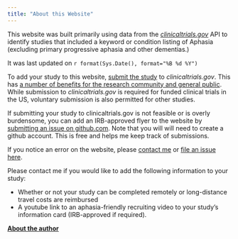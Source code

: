 ```yaml
---
title: "About this Website"
---
```


This website was built primarily using data from the [*clinicaltrials.gov*](https://clinicaltrials.gov/) API to identify studies that included a keyword or condition listing of Aphasia (excluding primary progressive aphasia and other dementias.) 

It was last updated on `r format(Sys.Date(), format="%B %d %Y")`

To add your study to this website, [submit the study](https://clinicaltrials.gov/ct2/manage-recs) to *clinicaltrials.gov*. This has [a number of benefits for the research community and general public](https://clinicaltrials.gov/ct2/manage-recs/background). While submission to *clinicaltrials.gov* is required for funded clinical trials in the US, voluntary submission is also permitted for other studies.

If submitting your study to clinicaltrials.gov is not feasible or is overly burdensome, you can add an IRB-approved flyer to the website by [submitting an issue on github.com]( https://github.com/rbcavanaugh/find-aphasia-research/issues). Note that you will will need to create a github account. This is free and helps me keep track of submissions.

If you notice an error on the website, please [contact me](https://robcavanaugh.com) or [file an issue here]( https://github.com/rbcavanaugh/find-aphasia-research/issues). 

Please contact me if you would like to add the following information to your study:

- Whether or not your study can be completed remotely or long-distance travel costs are reimbursed
- A youtube link to an aphasia-friendly recruiting video to your study's information card (IRB-approved if required).


[**About the author**](https://robcavanaugh.com)


